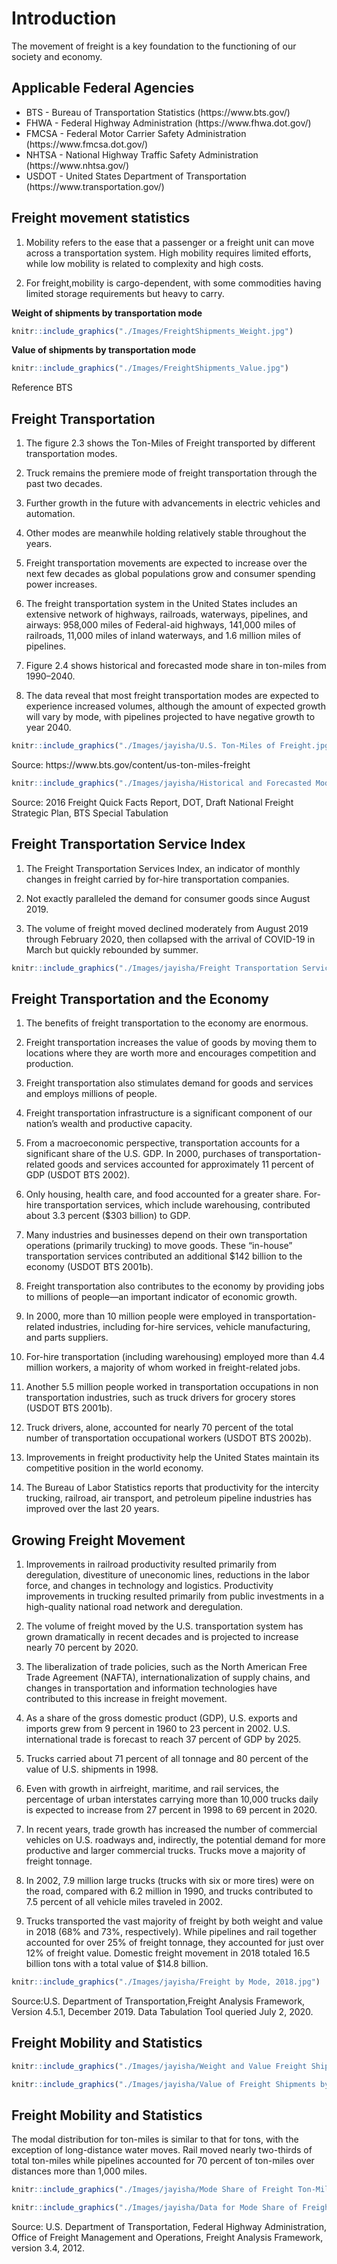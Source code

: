 # Introduction {#intro}

The movement of freight is a key foundation to the functioning of our society and economy.



## Applicable Federal Agencies {#intro-agencies}

* BTS - Bureau of Transportation Statistics (https://www.bts.gov/)
* FHWA - Federal Highway Administration (https://www.fhwa.dot.gov/)
* FMCSA - Federal Motor Carrier Safety Administration (https://www.fmcsa.dot.gov/)
* NHTSA - National Highway Traffic Safety Administration (https://www.nhtsa.gov/)
* USDOT - United States Department of Transportation (https://www.transportation.gov/)


## Freight movement statistics {#intro-statistics}

1) Mobility refers to the ease that a passenger or a freight unit can move across a transportation system. High mobility requires limited efforts, while low mobility is related to complexity and high costs.


2) For freight,mobility is cargo-dependent, with some commodities having limited storage requirements but heavy to carry.

**Weight of shipments by transportation mode**

```r
knitr::include_graphics("./Images/FreightShipments_Weight.jpg")
```

**Value of shipments by transportation mode**

```r
knitr::include_graphics("./Images/FreightShipments_Value.jpg")
```

Reference BTS

## Freight Transportation {#intro-Freight}

1) The figure 2.3 shows the Ton-Miles of Freight transported by different transportation modes.

2) Truck remains the premiere mode of freight transportation through the past two decades.

3) Further growth in the future with advancements in electric vehicles and automation. 

4) Other modes are meanwhile holding relatively stable throughout the years.

5) Freight transportation movements are expected to increase over the next few decades as global populations grow and consumer spending power increases. 

6) The freight transportation system in the United States includes an extensive network of highways, railroads, waterways, pipelines, and airways: 958,000 miles of Federal-aid highways, 141,000 miles of railroads, 11,000 miles of inland waterways, and 1.6 million miles of pipelines. 

7) Figure 2.4 shows historical and forecasted mode share in ton-miles from 1990–2040.

8) The data reveal that most freight transportation modes are expected to experience increased volumes, although the amount of expected growth will vary by mode, with pipelines projected to have negative growth to year 2040.



```r
knitr::include_graphics("./Images/jayisha/U.S. Ton-Miles of Freight.jpg")
```
Source: https://www.bts.gov/content/us-ton-miles-freight




```r
knitr::include_graphics("./Images/jayisha/Historical and Forecasted Mode Share of Ton-miles, 1990–2040.jpg")
```
Source: 2016 Freight Quick Facts Report, DOT, Draft National Freight Strategic Plan, BTS Special Tabulation


## Freight Transportation Service Index {#ntro-Freight_Index}

1) The Freight Transportation Services Index, an indicator of monthly changes in freight carried by for-hire transportation companies.

2) Not exactly paralleled the demand for consumer goods since August 2019.

3) The volume of freight moved declined moderately from August 2019 through February 2020, then collapsed with the arrival of COVID-19 in March but quickly rebounded by summer.



```r
knitr::include_graphics("./Images/jayisha/Freight Transportation Services Index 2016–2021.jpg")
```

## Freight Transportation and the Economy {#intro-Freight_economy}
 
1) The benefits of freight transportation to the economy are enormous.

2) Freight transportation increases the value of goods by moving them to locations where they are worth more and encourages competition and production.

3) Freight transportation also stimulates demand for goods and services and employs millions of people.

4) Freight transportation infrastructure is a significant component of our nation's wealth and productive capacity.

5) From a macroeconomic perspective, transportation accounts for a significant share of the U.S. GDP. In 2000, purchases of transportation-related goods and services accounted for approximately 11 percent of GDP (USDOT BTS 2002).

6) Only housing, health care, and food accounted for a greater share. For-hire transportation services, which include warehousing, contributed about 3.3 percent ($303 billion) to GDP.

7) Many industries and businesses depend on their own transportation operations (primarily trucking) to move goods. These "in-house" transportation services contributed an additional $142 billion to the economy (USDOT BTS 2001b).

8) Freight transportation also contributes to the economy by providing jobs to millions of people—an important indicator of economic growth.

9) In 2000, more than 10 million people were employed in transportation-related industries, including for-hire services, vehicle manufacturing, and parts suppliers.

10) For-hire transportation (including warehousing) employed more than 4.4 million workers, a majority of whom worked in freight-related jobs.

11) Another 5.5 million people worked in transportation occupations in non transportation industries, such as truck drivers for grocery stores (USDOT BTS 2001b).

12) Truck drivers, alone, accounted for nearly 70 percent of the total number of transportation occupational workers (USDOT BTS 2002b).

13) Improvements in freight productivity help the United States maintain its competitive position in the world economy.

14) The Bureau of Labor Statistics reports that productivity for the intercity trucking, railroad, air transport, and petroleum pipeline industries has improved over the last 20 years.


## Growing Freight Movement {#intro-Freight_movement}
 
1) Improvements in railroad productivity resulted primarily from deregulation, divestiture of uneconomic lines, reductions in the labor force, and changes in technology and logistics. Productivity improvements in trucking resulted primarily from public investments in a high-quality national road network and deregulation.


2) The volume of freight moved by the U.S. transportation system has grown dramatically in recent decades and is projected to increase nearly 70 percent by 2020.

3) The liberalization of trade policies, such as the North American Free Trade Agreement (NAFTA), internationalization of supply chains, and changes in transportation and information technologies have contributed to this increase in freight movement.

4) As a share of the gross domestic product (GDP), U.S. exports and imports grew from 9 percent in 1960 to 23 percent in 2002. U.S. international trade is forecast to reach 37 percent of GDP by 2025.

5) Trucks carried about 71 percent of all tonnage and 80 percent of the value of U.S. shipments in 1998.

6) Even with growth in airfreight, maritime, and rail services, the percentage of urban interstates carrying more than 10,000 trucks daily is expected to increase from 27 percent in 1998 to 69 percent in 2020.

7) In recent years, trade growth has increased the number of commercial vehicles on U.S. roadways and, indirectly, the potential demand for more productive and larger commercial trucks. Trucks move a majority of freight tonnage.

8) In 2002, 7.9 million large trucks (trucks with six or more tires) were on the road, compared with 6.2 million in 1990, and trucks contributed to 7.5 percent of all vehicle miles traveled in 2002.

9) Trucks transported the vast majority of freight by both weight and value in 2018 (68% and 73%, respectively). While pipelines and rail together accounted for over 25% of freight tonnage, they accounted for just over 12% of freight value. Domestic freight movement in 2018 totaled 16.5 billion tons with a total value of $14.8 billion.



```r
knitr::include_graphics("./Images/jayisha/Freight by Mode, 2018.jpg")
```
Source:U.S. Department of Transportation,Freight Analysis Framework, Version 4.5.1, December 2019. Data Tabulation Tool queried July 2, 2020.

## Freight Mobility and Statistics {#intro-Freight_mobility}



```r
knitr::include_graphics("./Images/jayisha/Weight and Value Freight Shipments by Domestic Mode- 2017.jpg")
```



```r
knitr::include_graphics("./Images/jayisha/Value of Freight Shipments by State- 2017.jpg")
```


## Freight Mobility and Statistics {#intro-Mode_Share}

The modal distribution for ton-miles is similar to that for tons, with the exception of long-distance water moves. Rail moved nearly two-thirds of total ton-miles while pipelines accounted for 70 percent of ton-miles over distances more than 1,000 miles.



```r
knitr::include_graphics("./Images/jayisha/Mode Share of Freight Ton-Miles by Distance Band-2007.jpg")
```



```r
knitr::include_graphics("./Images/jayisha/Data for Mode Share of Freight Ton-Miles by Distance Band- 2007.jpg")
```

Source:  U.S. Department of Transportation, Federal Highway Administration, Office of Freight Management and Operations, Freight Analysis Framework, version 3.4, 2012.


